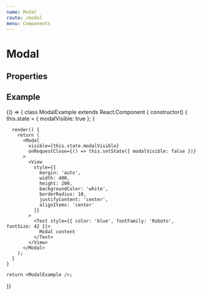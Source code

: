 ```yaml
---
name: Modal
route: /modal
menu: Components
---
```



# Modal

## Properties

<PropsTable of={Modal} />

## Example

<Playground>
  {() => {
    class ModalExample extends React.Component {
      constructor() {
        this.state = {
          modalVisible: true
        };
      }

      render() {
        return (
          <Modal
            visible={this.state.modalVisible}
            onRequestClose={() => this.setState({ modalVisible: false })}
          >
            <View
              style={{
                margin: 'auto',
                width: 400,
                height: 200,
                backgroundColor: 'white',
                borderRadius: 10,
                justifyContent: 'center',
                alignItems: 'center'
              }}
            >
              <Text style={{ color: 'blue', fontFamily: 'Roboto', fontSize: 42 }}>
                Modal content
              </Text>
            </View>
          </Modal>
        );
      }
    }

    return <ModalExample />;
  }}
</Playground>

